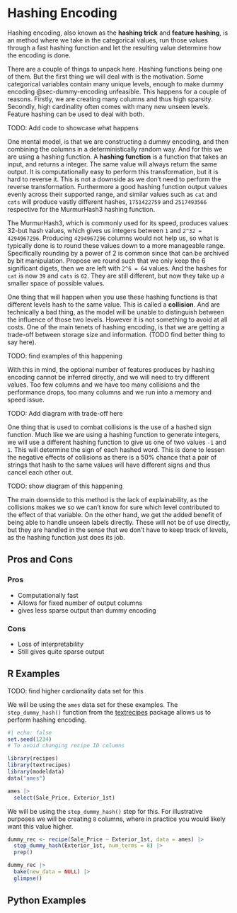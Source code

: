 # Hashing Encoding {#sec-hashing-encoding}

Hashing encoding, also known as the **hashing trick** and **feature hashing**, is an method where we take in the categorical values, run those values through a fast hashing function and let the resulting value determine how the encoding is done.

There are a couple of things to unpack here. Hashing functions being one of them. But the first thing we will deal with is the motivation. Some categorical variables contain many unique levels, enough to make dummy encoding @sec-dummy-encoding unfeasible. This happens for a couple of reasons. Firstly, we are creating many columns and thus high sparsity. Secondly, high cardinality often comes with many new unseen levels. Feature hashing can be used to deal with both.

TODO: Add code to showcase what happens

One mental model, is that we are constructing a dummy encoding, and then combining the columns in a deterministically random way. And for this we are using a hashing function. A **hashing function** is a function that takes an input, and returns a integer. The same value will always return the same output. It is computationally easy to perform this transformation, but it is hard to reverse it. This is not a downside as we don't need to perform the reverse transformation. Furthermore a good hashing function output values evenly across their supported range, and similar values such as `cat` and `cats` will produce vastly different hashes, `1751422759` and `2517493566` respective for the MurmurHash3 hashing function. 

The MurmurHash3, which is commonly used for its speed, produces values 32-but hash values, which gives us integers between `1` and `2^32 = 4294967296`. Producing `4294967296` columns would not help us, so what is typically done is to round these values down to a more manageable range. Specifically rounding by a power of 2 is common since that can be archived by bit manipulation. Propose we round such that we only keep the 6 significant digets, then we are left with `2^6 = 64` values. And the hashes for `cat` is now `39` and `cats` is `62`. They are still different, but now they take up a smaller space of possible values.

One thing that will happen when you use these hashing functions is that different levels hash to the same value. This is called a **collision**. And are technically a bad thing, as the model will be unable to distinguish between the influence of those two levels. However it is not something to avoid at all costs. One of the main tenets of hashing encoding, is that we are getting a trade-off between storage size and information. (TODO find better thing to say here). 

TODO: find examples of this happening

With this in mind, the optional number of features produces by hashing encoding cannot be inferred directly, and we will need to try different values. Too few columns and we have too many collisions and the performance drops, too many columns and we run into a memory and speed issue. 

TODO: Add diagram with trade-off here

One thing that is used to combat collisions is the use of a hashed sign function. Much like we are using a hashing function to generate integers, we will use a different hashing function to give us one of two values `-1` and `1`. This will determine the sign of each hashed word. This is done to lessen the negative effects of collisions as there is a 50% chance that a pair of strings that hash to the same values will have different signs and thus cancel each other out.

TODO: show diagram of this happening

The main downside to this method is the lack of explainability, as the collisions makes we so we can't know for sure which level contributed to the effect of that variable. On the other hand, we get the added benefit of being able to handle unseen labels directly. These will not be of use directly, but they are handled in the sense that we don't have to keep track of levels, as the hashing function just does its job.

## Pros and Cons

### Pros

- Computationally fast
- Allows for fixed number of output columns
- gives less sparse output than dummy encoding

### Cons

- Loss of interpretability
- Still gives quite sparse output

## R Examples

TODO: find higher cardionality data set for this

We will be using the `ames` data set for these examples. The `step_dummy_hash()` function from the [textrecipes](textrecipes.tidymodels.org) package allows us to perform hashing encoding.

```r
#| echo: false
set.seed(1234)
# To avoid changing recipe ID columns
```

```r
library(recipes)
library(textrecipes)
library(modeldata)
data("ames")

ames |>
  select(Sale_Price, Exterior_1st)
```

We will be using the `step_dummy_hash()` step for this. For illustrative purposes we will be creating `8` columns, where in practice you would likely want this value higher.

```r
dummy_rec <- recipe(Sale_Price ~ Exterior_1st, data = ames) |>
  step_dummy_hash(Exterior_1st, num_terms = 8) |>
  prep()

dummy_rec |>
  bake(new_data = NULL) |>
  glimpse()
```

## Python Examples
